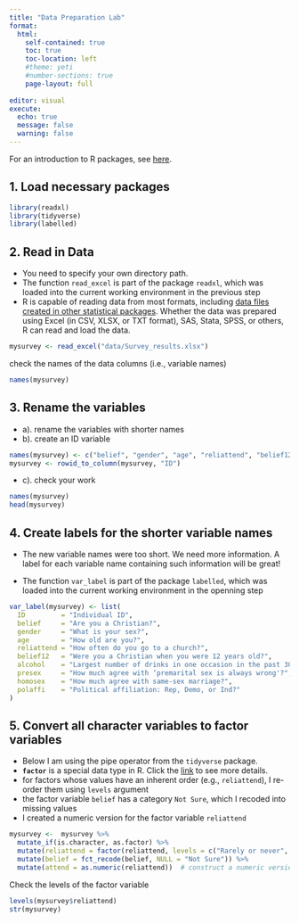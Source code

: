 ```yaml
---
title: "Data Preparation Lab"
format: 
  html:
    self-contained: true
    toc: true
    toc-location: left
    #theme: yeti
    #number-sections: true
    page-layout: full
 
editor: visual
execute: 
  echo: true
  message: false
  warning: false
---
```


For an introduction to R packages, see [here](https://www.datacamp.com/tutorial/r-packages-guide).

## 1. Load necessary packages

```r
library(readxl)
library(tidyverse)
library(labelled)
```

## 2. Read in Data

-   You need to specify your own directory path.
-   The function `read_excel` is part of the package `readxl`, which was loaded into the current working environment in the previous step
-   R is capable of reading data from most formats, including [data files created in other statistical packages](https://haven.tidyverse.org/). Whether the data was prepared using Excel (in CSV, XLSX, or TXT format), SAS, Stata, SPSS, or others, R can read and load the data.

```r
mysurvey <- read_excel("data/Survey_results.xlsx") 

```

check the names of the data columns (i.e., variable names)

```r
names(mysurvey)
```

## 3. Rename the variables

-   a). rename the variables with shorter names
-   b). create an ID variable

```r
names(mysurvey) <- c("belief", "gender", "age", "reliattend", "belief12","alcohol","presex","homosex","polaffi")
mysurvey <- rowid_to_column(mysurvey, "ID")
```

-   c). check your work

```r
names(mysurvey)
head(mysurvey)
```

## 4. Create labels for the shorter variable names

-   The new variable names were too short. We need more information. A label for each variable name containing such information will be great!

-   The function `var_label` is part of the package `labelled`, which was loaded into the current working environment in the openning step

```r
var_label(mysurvey) <- list(
  ID         = "Individual ID",
  belief     = "Are you a Christian?",
  gender     = "What is your sex?",
  age        = "How old are you?",
  reliattend = "How often do you go to a church?",
  belief12   = "Were you a Christian when you were 12 years old?",
  alcohol    = "Largest number of drinks in one occasion in the past 30 days",
  presex     = "How much agree with ‘premarital sex is always wrong'?",
  homosex    = "How much agree with same-sex marriage?",
  polaffi    = "Political affiliation: Rep, Demo, or Ind?"
)
```

## 5. Convert all character variables to factor variables {.smaller}

-   Below I am using the pipe operator from the `tidyverse` package.
-   **`factor`** is a special data type in R. Click the [link](https://stats.oarc.ucla.edu/r/modules/factor-variables/) to see more details.
-   for factors whose values have an inherent order (e.g., `reliattend`), I re-order them using `levels` argument
-   the factor variable `belief` has a category `Not Sure`, which I recoded into missing values
-   I created a numeric version for the factor variable `reliattend`

```r
mysurvey <-  mysurvey %>%
  mutate_if(is.character, as.factor) %>% 
  mutate(reliattend = factor(reliattend, levels = c("Rarely or never", "Less than monthly", "Monthly but not weekly", "Weekly or more"))) %>% 
  mutate(belief = fct_recode(belief, NULL = "Not Sure")) %>% 
  mutate(attend = as.numeric(reliattend))  # construct a numeric version

```

Check the levels of the factor variable

```r
levels(mysurvey$reliattend)
str(mysurvey)
```
